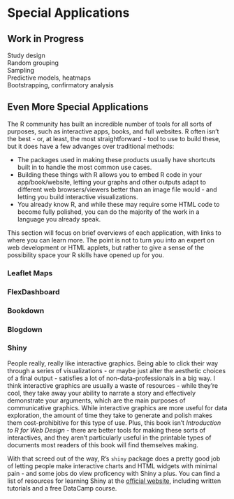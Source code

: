 # Special Applications
## Work in Progress
Study design  
Random grouping  
Sampling  
Predictive models, heatmaps  
Bootstrapping, confirmatory analysis  

## Even More Special Applications
The R community has built an incredible number of tools for all sorts of purposes, such as interactive apps, books, and full websites. R often isn't the best - or, at least, the most straightforward - tool to use to build these, but it does have a few advanges over traditional methods:

* The packages used in making these products usually have shortcuts built in to handle the most common use cases.
* Building these things with R allows you to embed R code in your app/book/website, letting your graphs and other outputs adapt to different web browsers/viewers better than an image file would - and letting you build interactive visualizations.
* You already know R, and while these may require some HTML code to become fully polished, you can do the majority of the work in a language you already speak.

This section will focus on brief overviews of each application, with links to where you can learn more. The point is not to turn you into an expert on web development or HTML applets, but rather to give a sense of the possibility space your R skills have opened up for you.

### Leaflet Maps

### FlexDashboard

### Bookdown

### Blogdown


### Shiny
People really, really like interactive graphics. Being able to click their way through a series of visualizations - or maybe just alter the aesthetic choices of a final output - satisfies a lot of non-data-professionals in a big way. I think interactive graphics are usually a waste of resources - while they're cool, they take away your ability to narrate a story and effectively demonstrate your arguments, which are the main purposes of communicative graphics. While interactive graphics are more useful for data exploration, the amount of time they take to generate and polish makes them cost-prohibitive for this type of use. Plus, this book isn't _Introduction to R for Web Design_ - there are better tools for making these sorts of interactives, and they aren't particularly useful in the printable types of documents most readers of this book will find themselves making.

With that screed out of the way, R's `shiny` package does a pretty good job of letting people make interactive charts and HTML widgets with minimal pain - and some jobs do view proficency with Shiny a plus. You can find a list of resources for learning Shiny at the [official website](https://shiny.rstudio.com/), including written tutorials and a free DataCamp course.